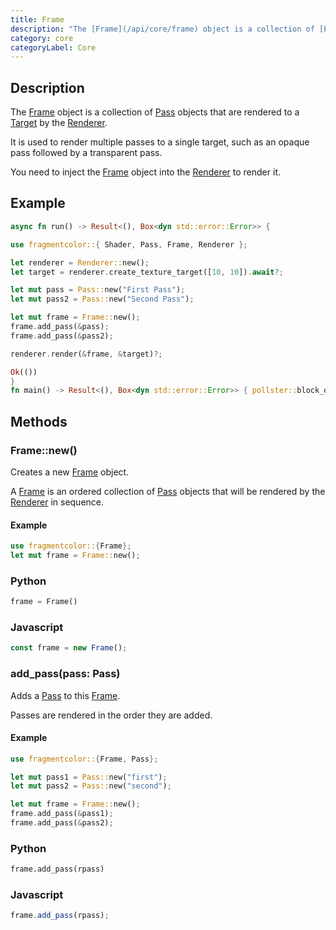 ```yaml
---
title: Frame
description: "The [Frame](/api/core/frame) object is a collection of [Pass](/api/core/pass) objects that are rendered to a [Target](/api/core/target) by the [Renderer](/api/core/renderer)."
category: core
categoryLabel: Core
---
```


## Description

The [Frame](/api/core/frame) object is a collection of [Pass](/api/core/pass) objects that are rendered to a [Target](/api/core/target) by the [Renderer](/api/core/renderer).

It is used to render multiple passes to a single target, such as an opaque pass followed by a transparent pass.

You need to inject the [Frame](/api/core/frame) object into the [Renderer](/api/core/renderer) to render it.

## Example

```rust collapse={1-1, 17-19}
async fn run() -> Result<(), Box<dyn std::error::Error>> {

use fragmentcolor::{ Shader, Pass, Frame, Renderer };

let renderer = Renderer::new();
let target = renderer.create_texture_target([10, 10]).await?;

let mut pass = Pass::new("First Pass");
let mut pass2 = Pass::new("Second Pass");

let mut frame = Frame::new();
frame.add_pass(&pass);
frame.add_pass(&pass2);

renderer.render(&frame, &target)?;

Ok(())
}
fn main() -> Result<(), Box<dyn std::error::Error>> { pollster::block_on(run()) }
```

## Methods

### Frame::new()

Creates a new [Frame](/api/core/frame) object.

A [Frame](/api/core/frame) is an ordered collection of [Pass](/api/core/pass) objects that will be rendered by the [Renderer](/api/core/renderer) in sequence.

#### Example

```rust
use fragmentcolor::{Frame};
let mut frame = Frame::new();
```

### Python

```python
frame = Frame()
```

### Javascript

```js
const frame = new Frame();
```

### add_pass(pass: Pass)

Adds a [Pass](/api/core/pass) to this [Frame](/api/core/frame).

Passes are rendered in the order they are added.

#### Example

```rust
use fragmentcolor::{Frame, Pass};

let mut pass1 = Pass::new("first");
let mut pass2 = Pass::new("second");

let mut frame = Frame::new();
frame.add_pass(&pass1);
frame.add_pass(&pass2);
```

### Python

```python
frame.add_pass(rpass)
```

### Javascript

```js
frame.add_pass(rpass);
```
